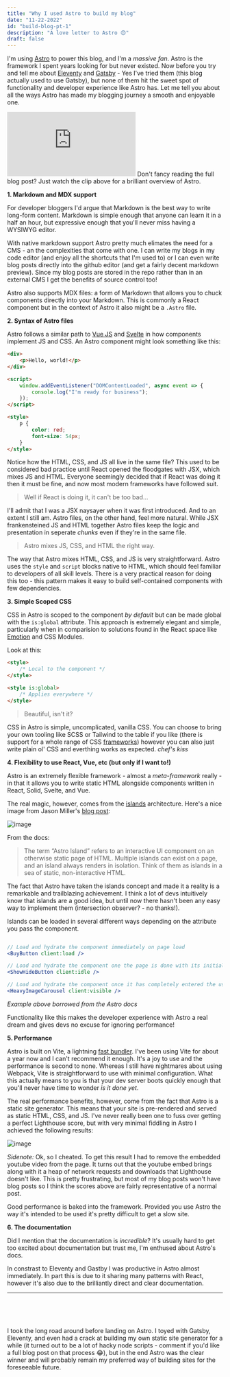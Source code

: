 ```yaml
---
title: "Why I used Astro to build my blog"
date: "11-22-2022"
id: "build-blog-pt-1"
description: "A love letter to Astro 😍"
draft: false
---
```



I'm using [Astro](https://astro.build/) to power this blog, and I'm a _massive fan_. Astro is the framework I spent years looking for but never existed. Now before you try and tell me about [Eleventy](https://www.11ty.dev/) and [Gatsby](https://www.gatsbyjs.com/) - Yes I've tried them (this blog actually used to use Gatsby), but none of them hit the sweet spot of functionality and developer experience like Astro has. Let me tell you about all the ways Astro has made my blogging journey a smooth and enjoyable one.

<iframe
	class="video"
	src="https://www.youtube.com/embed/dsTXcSeAZq8"
	title="YouTube video player"
	frameborder="0"
	allow="accelerometer; autoplay; clipboard-write; encrypted-media; gyroscope; picture-in-picture; web-share"
	allowfullscreen
></iframe>
Don't fancy reading the full blog post? Just watch the clip above for a
brilliant overview of Astro.

**1. Markdown and MDX support**

For developer bloggers I'd argue that Markdown is the best way to write long-form content. Markdown is simple enough that anyone can learn it in a half an hour, but expressive enough that you'll never miss having a WYSIWYG editor.

With native markdown support Astro pretty much elimates the need for a CMS - an the complexities that come with one. I can write my blogs in my code editor (and enjoy all the shortcuts that I'm used to) or I can even write blog posts directly into the github editor (and get a fairly decent markdown preview). Since my blog posts are stored in the repo rather than in an external CMS I get the benefits of source control too!

Astro also supports MDX files: a form of Markdown that allows you to chuck components directly into your Markdown. This is commonly a React component but in the context of Astro it also might be a `.Astro` file.

**2. Syntax of Astro files**

Astro follows a similar path to [Vue JS](https://vuejs.org/) and [Svelte](https://svelte.dev/) in how components implement JS and CSS. An Astro component might look something like this:

```html
<div>
	<p>Hello, world!</p>
</div>

<script>
	window.addEventListener("DOMContentLoaded", async event => {
		console.log("I'm ready for business");
	});
</script>

<style>
	p {
		color: red;
		font-size: 54px;
	}
</style>
```

Notice how the HTML, CSS, and JS all live in the same file? This used to be considered bad practice until React opened the floodgates with JSX, which mixes JS and HTML. Everyone seemingly decided that if React was doing it then it must be fine, and now most modern frameworks have followed suit.

> Well if React is doing it, it can't be too bad...

I'll admit that I was a JSX naysayer when it was first introduced. And to an extent I still am. Astro files, on the other hand, feel more natural. While JSX frankensteined JS and HTML together Astro files keep the logic and presentation in seperate _chunks_ even if they're in the same file.

> Astro mixes JS, CSS, and HTML the right way.

The way that Astro mixes HTML, CSS, and JS is very straightforward. Astro uses the `style` and `script` blocks native to HTML, which should feel familiar to developers of all skill levels. There is a very practical reason for doing this too - this pattern makes it easy to build self-contained components with few dependencies.

**3. Simple Scoped CSS**

CSS in Astro is scoped to the component _by default_ but can be made global with the `is:global` attribute. This approach is extremely elegant and simple, particularly when in comparision to solutions found in the React space like [Emotion](https://emotion.sh/docs/introduction) and CSS Modules.

Look at this:

```html
<style>
	/* Local to the component */
</style>

<style is:global>
	/* Applies everywhere */
</style>
```

> Beautiful, isn't it?

CSS in Astro is simple, uncomplicated, vanilla CSS. You can choose to bring your own tooling like SCSS or Tailwind to the table if you like (there is support for a whole range of CSS [frameworks](https://docs.astro.build/en/guides/styling/#css-integrations)) however you can also just write plain ol' CSS and everthing works as expected. _chef's kiss_

**4. Flexibility to use React, Vue, etc (but only if I want to!)**

Astro is an extremely flexible framework - almost a _meta-framework_ really - in that it allows you to write static HTML alongside components written in React, Solid, Svelte, and Vue.

The real magic, however, comes from the [islands](https://docs.astro.build/en/concepts/islands/) architecture. Here's a nice image from Jason Miller's [blog post](https://jasonformat.com/islands-architecture/):

![image](https://user-images.githubusercontent.com/20733264/210506987-a12df9ad-2b7b-45c7-89d4-e1425732c2ff.png)

From the docs:

> The term “Astro Island” refers to an interactive UI component on an otherwise static page of HTML. Multiple islands can exist on a page, and an island always renders in isolation. Think of them as islands in a sea of static, non-interactive HTML.

The fact that Astro have taken the islands concept and made it a reality is a remarkable and trailblazing achievement. I think a lot of devs intuitively know that islands are a good idea, but until now there hasn't been any easy way to implement them (intersection observer? - no thanks!).

Islands can be loaded in several different ways depending on the attribute you pass the component.

```jsx

// Load and hydrate the component immediately on page load
<BuyButton client:load />

// Load and hydrate the component one the page is done with its initial load
<ShowHideButton client:idle />

// Load and hydrate the component once it has completely entered the user's viewport.
<HeavyImageCarousel client:visible />
```

_Example above borrowed from the Astro docs_

Functionality like this makes the developer experience with Astro a real dream and gives devs no excuse for ignoring performance!

**5. Performance**

Astro is built on Vite, a lightning [fast bundler](https://vitejs.dev/). I've been using Vite for about a year now and I can't recommend it enough. It's a joy to use and the performance is second to none. Whereas I still have nightmares about using Webpack, Vite is straightforward to use with minimal configuration. What this actually means to you is that your dev server boots quickly enough that you'll never have time to wonder _is it done yet_.

The real performance benefits, however, come from the fact that Astro is a static site generator. This means that your site is pre-rendered and served as static HTML, CSS, and JS. I've never really been one to fuss over getting a perfect Lighthouse score, but with very minimal fiddling in Astro I achieved the following results:

![image](https://user-images.githubusercontent.com/20733264/210722213-eeadccc3-6fe3-400d-a0ce-e1d0c4adf30b.png)

_Sidenote:_ Ok, so I cheated. To get this result I had to remove the embedded youtube video from the page. It turns out that the youtube embed brings along with it a heap of network requests and downloads that Lighthouse doesn't like. This is pretty frustrating, but most of my blog posts won't have blog posts so I think the scores above are fairly representative of a normal post.

Good performance is baked into the framework. Provided you use Astro the way it's intended to be used it's pretty difficult to get a slow site.

**6. The documentation**

Did I mention that the documentation is _incredible_? It's usually hard to get too excited about documentation but trust me, I'm enthused about Astro's docs.

In constrast to Eleventy and Gastby I was productive in Astro almost immediately. In part this is due to it sharing many patterns with React, however it's also due to the brilliantly direct and clear documentation.

---

<br />
<br />
<br />

I took the long road around before landing on Astro. I toyed with Gatsby, Eleventy, and even had a crack at building my own static site generator for a while (it turned out to be a lot of hacky node scripts - comment if you'd like a full blog post on that process 😂), but in the end Astro was the clear winner and will probably remain my preferred way of building sites for the foreseeable future.
